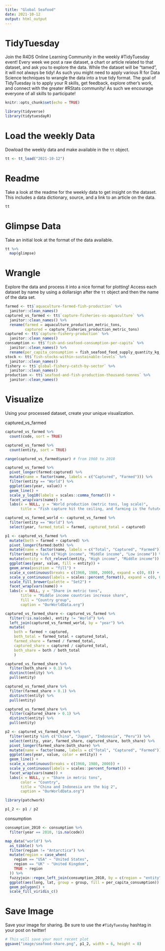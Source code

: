 ```yaml
---
title: "Global Seafood"
date: 2021-10-12
output: html_output
---
```


# TidyTuesday

Join the R4DS Online Learning Community in the weekly #TidyTuesday event!
Every week we post a raw dataset, a chart or article related to that dataset, and ask you to explore the data.
While the dataset will be “tamed”, it will not always be tidy! As such you might need to apply various R for Data Science techniques to wrangle the data into a true tidy format.
The goal of TidyTuesday is to apply your R skills, get feedback, explore other’s work, and connect with the greater #RStats community!
As such we encourage everyone of all skills to participate!

```r

knitr::opts_chunk$set(echo = TRUE)

library(tidyverse)
library(tidytuesdayR)

```

# Load the weekly Data

Dowload the weekly data and make available in the `tt` object.

```r

tt <- tt_load("2021-10-12")

```


# Readme

Take a look at the readme for the weekly data to get insight on the dataset.
This includes a data dictionary, source, and a link to an article on the data.

```r

tt

```


# Glimpse Data

Take an initial look at the format of the data available.

```r

tt %>% 
  map(glimpse)

```

# Wrangle

Explore the data and process it into a nice format for plotting! Access each dataset by name by using a dollarsign after the `tt` object and then the name of the data set.

```r

farmed <- tt$`aquaculture-farmed-fish-production` %>% 
  janitor::clean_names()
captured_vs_farmed <- tt$`capture-fisheries-vs-aquaculture` %>% 
  janitor::clean_names() %>% 
  rename(farmed = aquaculture_production_metric_tons,
         captured = capture_fisheries_production_metric_tons)
captured <- tt$`capture-fishery-production` %>% 
  janitor::clean_names()
consumption <- tt$`fish-and-seafood-consumption-per-capita` %>% 
  janitor::clean_names() %>% 
  rename(per_capita_consumption = fish_seafood_food_supply_quantity_kg_capita_yr_fao_2020)
stock <- tt$`fish-stocks-within-sustainable-levels` %>% 
  janitor::clean_names()
fishery <- tt$`global-fishery-catch-by-sector` %>% 
  janitor::clean_names()
production <- tt$`seafood-and-fish-production-thousand-tonnes` %>% 
  janitor::clean_names()

```


# Visualize

Using your processed dataset, create your unique visualization.

captured_vs_farmed

```r

captured_vs_farmed %>% 
  count(code, sort = TRUE)

captured_vs_farmed %>% 
  count(entity, sort = TRUE)

range(captured_vs_farmed$year) # from 1960 to 2018

captured_vs_farmed %>% 
  pivot_longer(farmed:captured) %>% 
  mutate(name = factor(name, labels = c("Captured", "Farmed"))) %>% 
  filter(entity == "World") %>% 
  ggplot(aes(year, value)) +
  geom_line() +
  scale_y_log10(labels = scales::comma_format()) +
  facet_wrap(vars(name)) +
  labs(x = NULL, y = "World production (metric tons, log scale)",
       title = "Fish capture hit the ceiling, and farming is the futute")

captured_vs_farmed_world <- captured_vs_farmed %>% 
  filter(entity == "World") %>% 
  select(year, farmed_total = farmed, captured_total = captured)

p1 <- captured_vs_farmed %>% 
  mutate(both = farmed + captured) %>% 
  pivot_longer(farmed:both) %>% 
  mutate(name = factor(name, labels = c("Total", "Captured", "Farmed"))) %>% 
  filter(entity %in% c("High income", "Middle income", "Low income")) %>% 
  mutate(entity = fct_relevel(entity, "High income", "Middle income")) %>% 
  ggplot(aes(year, value, fill = entity)) +
  geom_area(position = "fill") +
  scale_x_continuous(breaks = c(1960, 1980, 2000), expand = c(0, 0)) +
  scale_y_continuous(labels = scales::percent_format(), expand = c(0, 0)) +
  scale_fill_brewer(palette = "Set2") +
  facet_wrap(vars(name)) +
  labs(x = NULL, y = "Share in metric tons",
       title = "Middle income countries increase share",
       fill = "Country group",
       caption = "OurWorldData.org")

captured_vs_farmed_share <- captured_vs_farmed %>% 
  filter(!is.na(code), entity != "World") %>% 
  left_join(captured_vs_farmed_world, by = "year") %>% 
  mutate(
    both = farmed + captured,
    both_total = farmed_total + captured_total,
    farmed_share = farmed / farmed_total,
    captured_share = captured / captured_total,
    both_share = both / both_total
    )

captured_vs_farmed_share %>% 
  filter(both_share > 0.1) %>% 
  distinct(entity) %>% 
  pull(entity)

captured_vs_farmed_share %>% 
  filter(farmed_share > 0.1) %>% 
  distinct(entity) %>% 
  pull(entity)

captured_vs_farmed_share %>% 
  filter(captured_share > 0.1) %>% 
  distinct(entity) %>% 
  pull(entity)

p2 <- captured_vs_farmed_share %>% 
  filter(entity %in% c("China", "Japan", "Indonesia", "Peru")) %>%
  select(entity, year, farmed_share, captured_share, both_share) %>% 
  pivot_longer(farmed_share:both_share) %>% 
  mutate(name = factor(name, labels = c("Total", "Captured", "Farmed"))) %>% 
  ggplot(aes(year, value, color = entity)) +
  geom_line() +
  scale_x_continuous(breaks = c(1960, 1980, 2000)) +
  scale_y_continuous(labels = scales::percent_format()) +
  facet_wrap(vars(name)) +
  labs(x = NULL, y = "Share in metric tons",
       color = "Country",
       title = "China and Indonesia are the big 2",
       caption = "OurWorldData.org")

library(patchwork)

p1_2 <- p1 / p2

```

consumption

```r

consumption_2010 <- consumption %>% 
  filter(year == 2010, !is.na(code))

map_data("world") %>% 
  as_tibble() %>% 
  filter(region != "Antarctica") %>% 
  mutate(region = case_when(
    region == "USA" ~ "United States",
    region == "UK" ~ "United Kingdom",
    TRUE ~ region
  )) %>% 
  fuzzyjoin::regex_left_join(consumption_2010, by = c(region = "entity")) %>% 
  ggplot(aes(long, lat, group = group, fill = per_capita_consumption)) +
  geom_polygon() +
  scale_fill_viridis_c()

```



# Save Image

Save your image for sharing. Be sure to use the `#TidyTuesday` hashtag in your post on twitter! 

```r

# This will save your most recent plot
ggsave("image/seafood-share.png", p1_2, width = 6, height = 8)

```
